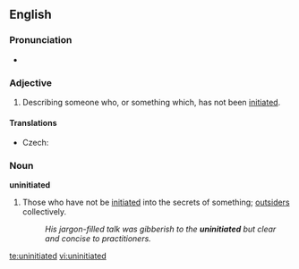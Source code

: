 ==English==

===Pronunciation===
* {{a|UK}} {{IPA|/ʌnɪnˈɪʃi.eɪtɪd/}}

===Adjective===
{{en-adj|-}}

# Describing someone who, or something which, has not been [[initiate]]d.

====Translations====
{{trans-top|person of thing that has not been initiated}}
* Czech: {{t-|cs|nezasvěcený|m}}
{{trans-mid}}
{{trans-bottom}}

===Noun===
'''uninitiated''' {{pluralonly}}

# {{context|plurale tantum|usually as “the uninitiated”}} Those who have not be [[initiated]] into the secrets of something; {{i|in the context of something esoteric}} [[outsider]]s collectively.
#: ''His jargon-filled talk was gibberish to the '''uninitiated''' but clear and concise to practitioners.''

[[te:uninitiated]]
[[vi:uninitiated]]